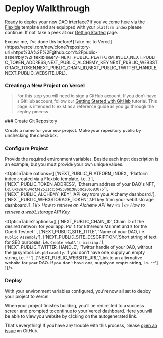 
# Deploy Walkthrough

Ready to deploy your new DAO interface? If you've come here via the [Flexible](https://flexible.vercel.app/) template and are equipped with your `platform index` please continue. If not, take a peek at our [Getting Started](/docs/getting_started/) page.

<Callout type="info" emoji="🤓">
  Excuse me, I've done this before! [Take me to
  Vercel](https://vercel.com/new/clone?repository-url=https%3A%2F%2Fgithub.com%2Fpublic-assembly%2Fflexible&env=NEXT_PUBLIC_PLATFORM_INDEX,NEXT_PUBLIC_TOKEN_ADDRESS,NEXT_PUBLIC_ALCHEMY_KEY,NEXT_PUBLIC_WEB3STORAGE_TOKEN,NEXT_PUBLIC_CHAIN_ID,NEXT_PUBLIC_TWITTER_HANDLE,NEXT_PUBLIC_WEBSITE_URL).
</Callout>

### Creating a New Project on Vercel

> For this step you will need to sign a GitHub account. If you don’t have a GitHub account, follow our [Getting Started with GitHub](https://www.loom.com/share/b39dcc47d5724dbb937270191fc016a9) tutorial. This page is intended to exist as a reference guide as you go through the deploy process.

<Steps>
### Create Git Repository

Create a name for your new project. Make your repository public by unchecking the checkbox.

### Configure Project

Provide the required environment variables. Beside each input description is an example, but you must provide your own unique values.

<OptionTable options={[
  ['NEXT_PUBLIC_PLATFORM_INDEX', 'Platform index created via a Flexible template, i.e. `3`'],
  ['NEXT_PUBLIC_TOKEN_ADDRESS', 'Ethereum address of your DAO\'s NFT, i.e. `0xd2e7684cf3e2511cc3b4538bb2885dc206583076`'],
  ['NEXT_PUBLIC_ALCHEMY_KEY', 'API key from your Alchemy dashboard.'],
  ['NEXT_PUBLIC_WEB3STORAGE_TOKEN','API key from your web3.storage dashboard.'],
  ]}/>
*[How to retrieve an Alchemy API Key](https://www.youtube.com/watch?v=tfggWxfG9o0)* 👈 | 👉 *[How to retrieve a web3.storage API Key](https://web3.storage/docs/how-tos/generate-api-token/)*

<OptionTable2 options={[
  ['NEXT_PUBLIC_CHAIN_ID','Chain ID of the desired network for your app. Put `1` for Ethereum Mainnet and `5` for the Goerli Testnet.'],
  ['NEXT_PUBLIC_SITE_TITLE', 'Name of your DAO, i.e. `Public Assembly`'],
  ['NEXT_PUBLIC_SITE_DESCRIPTION','Short string of text for SEO purposes, i.e. `Create what\'s missing.`'],
  ['NEXT_PUBLIC_TWITTER_HANDLE', 'Twitter handle of your DAO, without the @ symbol. i.e. `pblcasmbly`. If you don\'t have one, supply an empty string, i.e. `""`'],
  ['NEXT_PUBLIC_WEBSITE_URL','Link to an alternative website for your DAO. If you don\'t have one, supply an empty string, i.e. `""`']
]}/>

### Deploy

With your environment variables configured, you're now all set to deploy your project to Vercel.

When your project finishes building, you’ll be redirected to a success screen and prompted to continue to your Vercel dashboard. Here you will be able to view you website by clicking on the autogenerated link.

That's everything! If you have any trouble with this process, please [open an issue](https://github.com/public-assembly/flexible/issues/new) on GitHub.

</Steps>

